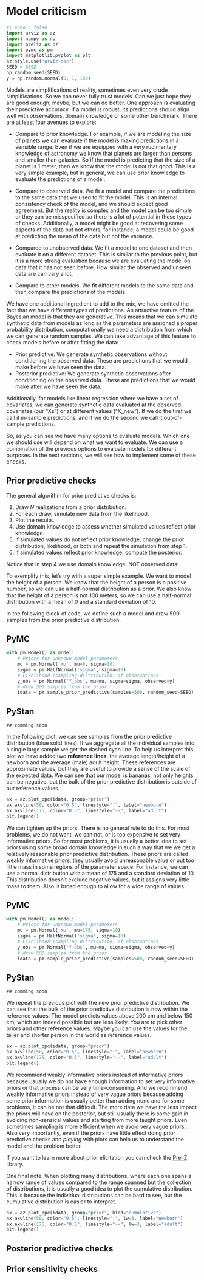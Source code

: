 # Model criticism

```python
#| echo : false
import arviz as az
import numpy as np
import preliz as pz
import pymc as pm
import matplotlib.pyplot as plt
az.style.use("arviz-doc")
SEED = 3592
np.random.seed(SEED)
y = np.random.normal(0, 1, 100)

```

Models are simplifications of reality, sometimes even very crude simplifications. So we can never fully trust models. Can we just hope they are good enough, maybe, but we can do better. One approach is evaluating their predictive accuracy. If a model is robust, its predictions should align well with observations, domain knowledge or some other benchmark. There are at least four avenues to explore:

* Compare to prior knowledge. For example, if we are modeling the size of planets we can evaluate if the model is making predictions in a sensible range. Even if we are equipped with a very rudimentary knowledge of astronomy we know that planets are larger than persons and smaller than galaxies. So if the model is predicting that the size of a planet is 1 meter, then we know that the model is not that good. This is a very simple example, but in general, we can use prior knowledge to evaluate the predictions of a model.

* Compare to observed data. We fit a model and compare the predictions to the same data that we used to fit the model. This is an internal consistency check of the model, and we should expect good agreement. But the reality is complex and the model can be too simple or they can be misspecified so there is a lot of potential in these types of checks. Additionally, a model might be good at recovering some aspects of the data but not others, for instance, a model could be good at predicting the mean of the data but not the variance.

* Compared to unobserved data. We fit a model to one dataset and then evaluate it on a different dataset. This is similar to the previous point, but it is a more strong evaluation because we are evaluating the model on data that it has not seen before. How similar the observed and unseen data are can vary a lot. 

* Compare to other models. We fit different models to the same data and then compare the predictions of the models.  


We have one additional ingredient to add to the mix, we have omitted the fact that we have different types of predictions. An attractive feature of the Bayesian model is that they are generative. This means that we can simulate synthetic data from models as long as the parameters are assigned a proper probability distribution, computationally we need a distribution from which we can generate random samples. We can take advantage of this feature to check models before or after fitting the data: 

* Prior predictive: We generate synthetic observations without conditioning the observed data. These are predictions that we would make before we have seen the data. 
* Posterior predictive: We generate synthetic observations after conditioning on the observed data. These are predictions that we would make after we have seen the data.

Additionally, for models like linear regression where we have a set of covariates, we can generate synthetic data evaluated at the observed covariates (our "Xs") or at different values ("X_new"). If we do the first we call it in-sample predictions, and if we do the second we call it out-of-sample predictions.

So, as you can see we have many options to evaluate models. Which one we should use will depend on what we want to evaluate. We can use a combination of the previous options to evaluate models for different purposes. In the next sections, we will see how to implement some of these checks.


## Prior predictive checks

The general algorithm for prior predictive checks is:

1. Draw $N$ realizations from a prior distribution.
2. For each draw, simulate new data from the likelihood.
3. Plot the results.
4. Use domain knowledge to assess whether simulated values reflect prior knowledge.
5. If simulated values do not reflect prior knowledge, change the prior distribution, likelihood, or both and repeat the simulation from step 1.
6. If simulated values reflect prior knowledge, compute the posterior.

Notice that in step 4 we use domain knowledge, NOT observed data!

To exemplify this, let's try with a super simple example. We want to model the height of a person. We know that the height of a person is a positive number, so we can use a half-normal distribution as a prior. We also know that the height of a person is not 100 meters, so we can use a half-normal distribution with a mean of 0 and a standard deviation of 10.

In the following block of code, we define such a model and draw 500 samples from the prior predictive distribution.

::: {.panel-tabset}
## PyMC

``` python
with pm.Model() as model: 
    # Priors for unknown model parameters
    mu = pm.Normal('mu', mu=0, sigma=10)
    sigma = pm.HalfNormal('sigma', sigma=10)
    # Likelihood (sampling distribution) of observations
    y_obs = pm.Normal('Y_obs', mu=mu, sigma=sigma, observed=y)
    # draw 500 samples from the prior
    idata = pm.sample_prior_predictive(samples=500, random_seed=SEED)
```

## PyStan

``` .python
## comming soon
```
:::

In the following plot, we can see samples from the prior predictive distribution (blue solid lines). If we aggregate all the individual samples into a single large sample we get the dashed cyan line. To help us interpret this plot we have added two **reference lines**, the average length/height of a newborn and the average (male) adult height. These references are approximate values, but they are useful to provide a sense of the scale of the expected data. We can see that our model is bananas, not only heights can be negative, but the bulk of the prior predictive distribution is outside of our reference values.

```python
ax = az.plot_ppc(idata, group="prior")
ax.axvline(50, color="0.5", linestyle=":", label="newborn")
ax.axvline(175, color="0.5", linestyle="--", label="adult")
plt.legend()
```

We can tighten up the priors. There is no general rule to do this. For most problems, we do not want, we can not, or is too expensive to set very informative priors. So for most problems, it is usually a better idea to set priors using some broad domain knowledge in such a way that we we get a relatively reasonable prior predictive distribution. These priors are called weakly informative priors, they usually avoid unreasonable value or put too little mass in some regions of the parameter space. For instance, we can use a normal distribution with a mean of 175 and a standard deviation of 10. This distribution doesn't exclude negative values, but it assigns very little mass to them. Also is broad enough to allow for a wide range of values.

::: {.panel-tabset}
## PyMC

``` python
with pm.Model() as model: 
    # Priors for unknown model parameters
    mu = pm.Normal('mu', mu=175, sigma=10)
    sigma = pm.HalfNormal('sigma', sigma=10)
    # Likelihood (sampling distribution) of observations
    y_obs = pm.Normal('Y_obs', mu=mu, sigma=sigma, observed=y)
    # draw 500 samples from the prior
    idata = pm.sample_prior_predictive(samples=500, random_seed=SEED)
```

## PyStan

``` .python
## comming soon
```
:::

We repeat the previous plot with the new prior predictive distribution. We can see that the bulk of the prior predictive distribution is now within the reference values. The model predicts values above 200 cm and below 150 cm, which are indeed possible but are less likely. You are to pick other priors and other reference values. Maybe you can use the values for the taller and shorter person in the world as reference values.

```python
ax = az.plot_ppc(idata, group="prior")
ax.axvline(50, color="0.5", linestyle=":", label="newborn")
ax.axvline(175, color="0.5", linestyle="--", label="adult")
plt.legend()
```

We recommend weakly informative priors instead of informative priors because usually we do not have enough information to set very informative priors or that process can be very time-consuming. And we recommend weakly informative priors instead of very vague priors because adding some prior information is usually better than adding none and for some problems, it can be not that difficult. The more data we have the less impact the priors will have on the posterior, but still usually there is some gain in avoiding non-sensical values and starting from more taught priors. Even sometimes sampling is more efficient when we avoid very vague priors. Also very importantly, even if the priors have little effect doing prior predictive checks and *playing* with piors can help us to understand the model and the problem better.

If you want to learn more about prior elicitation you can check the [PreliZ](https://preliz.readthedocs.io/) library.

One final note. When plotting many distributions, where each one spans a narrow range of values compared to the range spanned but the collection of distributions, it is usually a good idea to plot the cumulative distribution. This is because the individual distributions can be hard to see, but the cumulative distribution is easier to interpret. 

```python
ax = az.plot_ppc(idata, group="prior", kind="cumulative")
ax.axvline(50, color="0.5", linestyle=":", lw=3, label="newborn")
ax.axvline(175, color="0.5", linestyle="--", lw=3, label="adult")
plt.legend()
```

## Posterior predictive checks

## Prior sensitivity checks

##